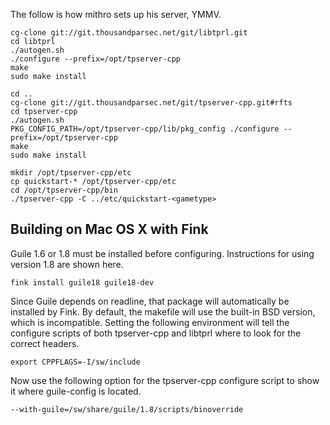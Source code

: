 The follow is how mithro sets up his server, YMMV.

<pre>
cg-clone git://git.thousandparsec.net/git/libtprl.git
cd libtprl
./autogen.sh
./configure --prefix=/opt/tpserver-cpp
make
sudo make install

cd ..
cg-clone git://git.thousandparsec.net/git/tpserver-cpp.git#rfts
cd tpserver-cpp
./autogen.sh
PKG_CONFIG_PATH=/opt/tpserver-cpp/lib/pkg_config ./configure --prefix=/opt/tpserver-cpp
make
sudo make install

mkdir /opt/tpserver-cpp/etc
cp quickstart-* /opt/tpserver-cpp/etc
cd /opt/tpserver-cpp/bin
./tpserver-cpp -C ../etc/quickstart-<gametype>
</pre>


== Building on Mac OS X with Fink ==

Guile 1.6 or 1.8 must be installed before configuring.  Instructions for using version 1.8 are shown here.

<pre>
fink install guile18 guile18-dev
</pre>

Since Guile depends on readline, that package will automatically be installed by Fink.  By default, the makefile will use the built-in BSD version, which is incompatible.  Setting the following environment will tell the configure scripts of both tpserver-cpp and libtprl where to look for the correct headers.

<pre>
export CPPFLAGS=-I/sw/include
</pre>

Now use the following option for the tpserver-cpp configure script to show it where guile-config is located.

<pre>
--with-guile=/sw/share/guile/1.8/scripts/binoverride
</pre>